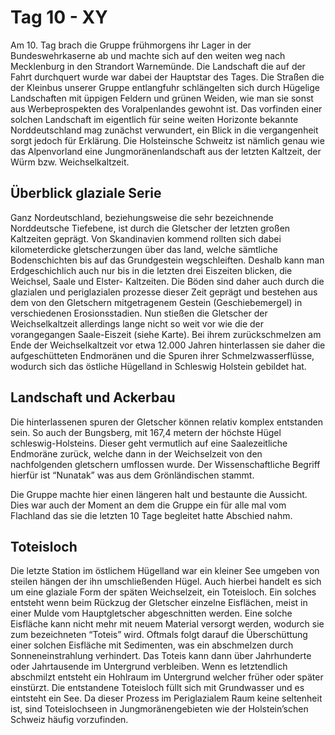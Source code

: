 # Tag 10 - XY

Am 10. Tag brach die Gruppe frühmorgens ihr Lager in der Bundeswehrkaserne ab und machte sich auf den weiten weg nach Mecklenburg in den Strandort Warnemünde. Die Landschaft die auf der Fahrt durchquert wurde war dabei der Hauptstar des Tages.
Die Straßen die der Kleinbus unserer Gruppe entlangfuhr schlängelten sich durch Hügelige Landschaften mit üppigen Feldern und grünen Weiden, wie man sie sonst aus Werbeprospekten des Voralpenlandes gewohnt ist. Das vorfinden einer solchen Landschaft im eigentlich für seine weiten Horizonte bekannte Norddeutschland mag zunächst verwundert, ein Blick in die vergangenheit sorgt jedoch für Erklärung. Die Holsteinsche Schweitz ist nämlich genau wie das Alpenvorland eine Jungmoränenlandschaft aus der letzten Kaltzeit, der Würm bzw. Weichselkaltzeit. 

## Überblick glaziale Serie

Ganz Nordeutschland, beziehungsweise die sehr bezeichnende Norddeutsche Tiefebene, ist durch die Gletscher der letzten großen Kaltzeiten geprägt. Von Skandinavien kommend rollten sich dabei kilometerdicke gletscherzungen über das land, welche sämtliche Bodenschichten bis auf das Grundgestein wegschleiften. Deshalb kann man Erdgeschichlich auch nur bis in die letzten drei Eiszeiten blicken, die Weichsel, Saale und Elster- Kaltzeiten. Die Böden sind  daher auch durch die glazialen und periglazialen prozesse dieser Zeit geprägt und bestehen aus dem von den Gletschern mitgetragenem Gestein (Geschiebemergel) in verschiedenen Erosionsstadien. Nun stießen die Gletscher der Weichselkaltzeit allerdings lange nicht so weit vor wie die der vorangegangen Saale-Eiszeit (siehe Karte). Bei ihrem zurückschmelzen am Ende der Weichselkaltzeit vor etwa 12.000 Jahren hinterlassen sie daher die aufgeschütteten Endmoränen und die Spuren ihrer Schmelzwasserflüsse, wodurch sich das östliche Hügelland in Schleswig Holstein gebildet hat.

## Landschaft und Ackerbau

Die hinterlassenen spuren der Gletscher können relativ komplex entstanden sein. So auch der Bungsberg, mit 167,4 metern der höchste Hügel schleswig-Holsteins. Dieser geht vermutlich auf eine Saalezeitliche Endmoräne zurück, welche dann in der Weichselzeit von den nachfolgenden gletschern umflossen wurde. Der Wissenschaftliche Begriff hierfür ist "Nunatak" was aus dem Grönländischen stammt.

Die Gruppe machte hier einen längeren halt und bestaunte die Aussicht. Dies war auch der Moment an dem die Gruppe ein für alle mal vom Flachland das sie die letzten 10 Tage begleitet hatte Abschied nahm.

## Toteisloch

Die letzte Station im östlichem Hügelland war ein kleiner See umgeben von steilen hängen der ihn umschließenden Hügel. Auch hierbei handelt es sich um eine glaziale Form der späten Weichselzeit, ein Toteisloch. Ein solches entsteht wenn beim Rückzug der Gletscher einzelne Eisflächen, meist in einer Mulde vom Hauptgletscher abgeschnitten werden. Eine solche Eisfläche kann nicht mehr mit neuem Material versorgt werden, wodurch sie zum bezeichneten "Toteis" wird. Oftmals folgt darauf die Überschüttung einer solchen Eisfläche mit Sedimenten, was ein abschmelzen durch Sonneneinstrahlung verhindert. Das Toteis kann dann über Jahrhunderte oder Jahrtausende im Untergrund verbleiben. Wenn es letztendlich abschmilzt entsteht ein Hohlraum im Untergrund welcher früher oder später einstürzt. Die entstandene Toteisloch füllt sich mit Grundwasser und es eintsteht ein See. Da dieser Prozess im Periglazialem Raum keine seltenheit ist, sind Toteislochseen in Jungmoränengebieten wie der Holstein'schen Schweiz häufig vorzufinden.